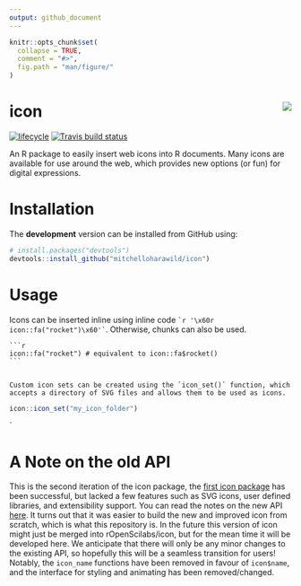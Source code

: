 ```yaml
---
output: github_document
---
```


<!-- README.md is generated from README.Rmd. Please edit that file -->

```r
knitr::opts_chunk$set(
  collapse = TRUE,
  comment = "#>",
  fig.path = "man/figure/"
)
```

# icon <img src="man/figure/logo.png" align="right" />

[![lifecycle](https://img.shields.io/badge/lifecycle-experimental-orange.svg)](https://www.tidyverse.org/lifecycle/#experimental)
[![Travis build status](https://travis-ci.org/mitchelloharawild/icon.svg?branch=master)](https://travis-ci.org/mitchelloharawild/icon)
<!-- [![CRAN_Status_Badge](http://www.r-pkg.org/badges/version/icon)](https://cran.r-project.org/package=icon) -->
<!-- [![Downloads](http://cranlogs.r-pkg.org/badges/icon?color=brightgreen)](https://cran.r-project.org/package=icon) -->

An R package to easily insert web icons into R documents. Many icons are available for use around the web, which provides new options (or fun) for digital expressions.


# Installation

The **development** version can be installed from GitHub using:

```r
# install.packages("devtools")
devtools::install_github("mitchelloharawild/icon")
```

# Usage

Icons can be inserted inline using inline code `` `r '\x60r icon::fa("rocket")\x60'` ``. Otherwise, chunks can also be used.

````
```r
icon::fa("rocket") # equivalent to icon::fa$rocket()
```
````
```

Custom icon sets can be created using the `icon_set()` function, which accepts a directory of SVG files and allows them to be used as icons.

````
```r
icon::icon_set("my_icon_folder")
```
````
```

# A Note on the old API

This is the second iteration of the icon package, the [first icon package](https://github.com/ropenscilabs/icon) has been successful, but lacked a few features such as SVG icons, user defined libraries, and extensibility support. You can read the notes on the new API [here](https://github.com/ropenscilabs/icon/issues/19). It turns out that it was easier to build the new and improved icon from scratch, which is what this repository is. In the future this version of icon might just be merged into rOpenScilabs/icon, but for the mean time it will be developed here. We anticipate that there will only be any minor changes to the existing API, so hopefully this will be a seamless transition for users! Notably, the `icon_name` functions have been removed in favour of `icon$name`, and the interface for styling and animating has been removed/changed.

